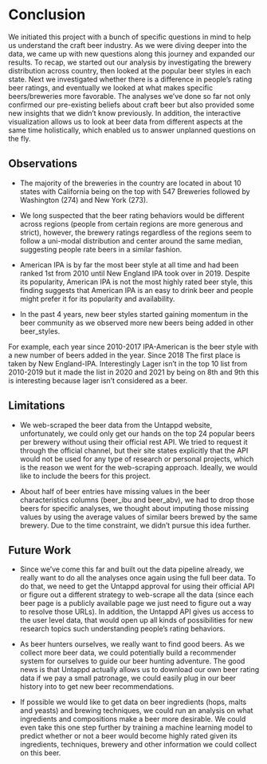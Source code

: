 # Conclusion

We initiated this project with a bunch of specific questions in mind to help us understand the craft beer industry. As we were diving deeper into the data, we came up with new questions along this journey and expanded our results. To recap, we started out our analysis by investigating the brewery distribution across country, then looked at the popular beer styles in each state. Next we investigated whether there is a difference in people's rating beer ratings, and eventually we looked at what makes specific beers/breweries more favorable. The analyses we've done so far not only confirmed our pre-existing beliefs about craft beer but also provided some new insights that we didn't know previously. In addition, the interactive visualization allows us to look at beer data from different aspects at the same time holistically, which enabled us to answer unplanned questions on the fly.

## Observations

-   The majority of the breweries in the country are located in about 10 states with California being on the top with 547 Breweries followed by Washington (274) and New York (273).

-   We long suspected that the beer rating behaviors would be different across regions (people from certain regions are more generous and strict), however, the brewery ratings regardless of the regions seem to follow a uni-modal distribution and center around the same median, suggesting people rate beers in a similar fashion.

-   American IPA is by far the most beer style at all time and had been ranked 1st from 2010 until New England IPA took over in 2019. Despite its popularity, American IPA is not the most highly rated beer style, this finding suggests that American IPA is an easy to drink beer and people might prefer it for its popularity and availability.

-   In the past 4 years, new beer styles started gaining momentum in the beer community as we observed more new beers being added in other beer_styles.

For example, each year since 2010-2017 IPA-American is the beer style with a new number of beers added in the year. Since 2018 The first place is taken by New England-IPA. Interestingly Lager isn't in the top 10 list from 2010-2019 but it made the list in 2020 and 2021 by being on 8th and 9th this is interesting because lager isn't considered as a beer.

## Limitations

-   We web-scraped the beer data from the Untappd website, unfortunately, we could only get our hands on the top 24 popular beers per brewery without using their official rest API. We tried to request it through the official channel, but their site states explicitly that the API would not be used for any type of research or personal projects, which is the reason we went for the web-scraping approach. Ideally, we would like to include the beers for this project.

-   About half of beer entries have missing values in the beer characteristics columns (beer_ibu and beer_abv), we had to drop those beers for specific analyses, we thought about imputing those missing values by using the average values of similar beers brewed by the same brewery. Due to the time constraint, we didn't pursue this idea further.

## Future Work

-   Since we've come this far and built out the data pipeline already, we really want to do all the analyses once again using the full beer data. To do that, we need to get the Untappd approval for using their official API or figure out a different strategy to web-scrape all the data (since each beer page is a publicly available page we just need to figure out a way to resolve those URLs). In addition, the Untappd API gives us access to the user level data, that would open up all kinds of possibilities for new research topics such understanding people's rating behaviors.

-   As beer hunters ourselves, we really want to find good beers. As we collect more beer data, we could potentially build a recommender system for ourselves to guide our beer hunting adventure. The good news is that Untappd actually allows us to download our own beer rating data if we pay a small patronage, we could easily plug in our beer history into to get new beer recommendations.

-   If possible we would like to get data on beer ingredients (hops, malts and yeasts) and brewing techniques, we could run an analysis on what ingredients and compositions make a beer more desirable. We could even take this one step further by training a machine learning model to predict whether or not a beer would become highly rated given its ingredients, techniques, brewery and other information we could collect on this beer.
